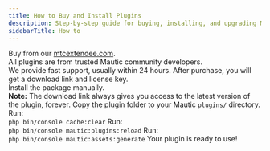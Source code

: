 ```yaml
---
title: How to Buy and Install Plugins
description: Step-by-step guide for buying, installing, and upgrading Mautic Extendee plugins.
sidebarTitle: How to
---
```


<Steps>
  <Step title="Buy app directly from website">
    Buy from our <a href="https://mtcextendee.com/" target="_blank" rel="noopener">mtcextendee.com</a>.<br />
    All plugins are from trusted Mautic community developers.<br />
    We provide fast support, usually within 24 hours.
  </Step>
  <Step title="Receive download link, license key, and install manually">
    After purchase, you will get a download link and license key.<br />
    Install the package manually.<br />
    <Callout type="info">
      <b>Note:</b> The download link always gives you access to the latest version of the plugin, forever.
    </Callout>
  </Step>
  <Step title="Copy the plugin to plugins/YourBundleName">
    Copy the plugin folder to your Mautic <code>plugins/</code> directory.
  </Step>
  <Step title="Clear cache">
    Run:<br />
    <code>php bin/console cache:clear</code>
  </Step>
  <Step title="Refresh plugin list">
    Run:<br />
    <code>php bin/console mautic:plugins:reload</code>
  </Step>
  <Step title="Regenerate Mautic assets">
    Run:<br />
    <code>php bin/console mautic:assets:generate</code>
  </Step>
  <Step title="It's done">
    Your plugin is ready to use!
  </Step>
</Steps>
